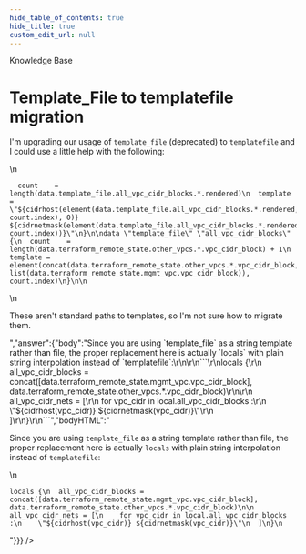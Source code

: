 ```yaml
---
hide_table_of_contents: true
hide_title: true
custom_edit_url: null
---
```



<CenterLayout>
<span className="searchCategory">Knowledge Base</span>
<h1>Template_File to templatefile migration</h1>
<GitHub discussion={{"id":"D_kwDOF8slf84APRpQ","number":350,"author":{"login":"matthewlittle"},"title":"Template_File to templatefile migration","body":"I'm upgrading our usage of `template_file` (deprecated) to `templatefile` and I could use a little help with the following:\r\n\r\n```data \"template_file\" \"vpn_routes\" {\r\n  count    = length(data.template_file.all_vpc_cidr_blocks.*.rendered)\r\n  template = \"${cidrhost(element(data.template_file.all_vpc_cidr_blocks.*.rendered, count.index), 0)} ${cidrnetmask(element(data.template_file.all_vpc_cidr_blocks.*.rendered, count.index))}\"\r\n}\r\n\r\ndata \"template_file\" \"all_vpc_cidr_blocks\" {\r\n  count    = length(data.terraform_remote_state.other_vpcs.*.vpc_cidr_block) + 1\r\n  template = element(concat(data.terraform_remote_state.other_vpcs.*.vpc_cidr_block, list(data.terraform_remote_state.mgmt_vpc.vpc_cidr_block)), count.index)\r\n}\r\n\r\n```\r\n\r\nThese aren't standard paths to templates, so I'm not sure how to migrate them.","bodyHTML":"<p dir=\"auto\">I'm upgrading our usage of <code class=\"notranslate\">template_file</code> (deprecated) to <code class=\"notranslate\">templatefile</code> and I could use a little help with the following:</p>\n<div class=\"snippet-clipboard-content notranslate position-relative overflow-auto\" data-snippet-clipboard-copy-content=\"  count    = length(data.template_file.all_vpc_cidr_blocks.*.rendered)\n  template = &quot;${cidrhost(element(data.template_file.all_vpc_cidr_blocks.*.rendered, count.index), 0)} ${cidrnetmask(element(data.template_file.all_vpc_cidr_blocks.*.rendered, count.index))}&quot;\n}\n\ndata &quot;template_file&quot; &quot;all_vpc_cidr_blocks&quot; {\n  count    = length(data.terraform_remote_state.other_vpcs.*.vpc_cidr_block) + 1\n  template = element(concat(data.terraform_remote_state.other_vpcs.*.vpc_cidr_block, list(data.terraform_remote_state.mgmt_vpc.vpc_cidr_block)), count.index)\n}\n\"><pre lang=\"data\" class=\"notranslate\"><code>  count    = length(data.template_file.all_vpc_cidr_blocks.*.rendered)\n  template = \"${cidrhost(element(data.template_file.all_vpc_cidr_blocks.*.rendered, count.index), 0)} ${cidrnetmask(element(data.template_file.all_vpc_cidr_blocks.*.rendered, count.index))}\"\n}\n\ndata \"template_file\" \"all_vpc_cidr_blocks\" {\n  count    = length(data.terraform_remote_state.other_vpcs.*.vpc_cidr_block) + 1\n  template = element(concat(data.terraform_remote_state.other_vpcs.*.vpc_cidr_block, list(data.terraform_remote_state.mgmt_vpc.vpc_cidr_block)), count.index)\n}\n\n</code></pre></div>\n<p dir=\"auto\">These aren't standard paths to templates, so I'm not sure how to migrate them.</p>","answer":{"body":"Since you are using `template_file` as a string template rather than file, the proper replacement here is actually `locals` with plain string interpolation instead of `templatefile`:\r\n\r\n```\r\nlocals {\r\n  all_vpc_cidr_blocks = concat([data.terraform_remote_state.mgmt_vpc.vpc_cidr_block], data.terraform_remote_state.other_vpcs.*.vpc_cidr_block)\r\n\r\n  all_vpc_cidr_nets = [\r\n    for vpc_cidr in local.all_vpc_cidr_blocks :\r\n    \"${cidrhost(vpc_cidr)} ${cidrnetmask(vpc_cidr)}\"\r\n  ]\r\n}\r\n```","bodyHTML":"<p dir=\"auto\">Since you are using <code class=\"notranslate\">template_file</code> as a string template rather than file, the proper replacement here is actually <code class=\"notranslate\">locals</code> with plain string interpolation instead of <code class=\"notranslate\">templatefile</code>:</p>\n<div class=\"snippet-clipboard-content notranslate position-relative overflow-auto\" data-snippet-clipboard-copy-content=\"locals {\n  all_vpc_cidr_blocks = concat([data.terraform_remote_state.mgmt_vpc.vpc_cidr_block], data.terraform_remote_state.other_vpcs.*.vpc_cidr_block)\n\n  all_vpc_cidr_nets = [\n    for vpc_cidr in local.all_vpc_cidr_blocks :\n    &quot;${cidrhost(vpc_cidr)} ${cidrnetmask(vpc_cidr)}&quot;\n  ]\n}\"><pre class=\"notranslate\"><code>locals {\n  all_vpc_cidr_blocks = concat([data.terraform_remote_state.mgmt_vpc.vpc_cidr_block], data.terraform_remote_state.other_vpcs.*.vpc_cidr_block)\n\n  all_vpc_cidr_nets = [\n    for vpc_cidr in local.all_vpc_cidr_blocks :\n    \"${cidrhost(vpc_cidr)} ${cidrnetmask(vpc_cidr)}\"\n  ]\n}\n</code></pre></div>"}}} />

</CenterLayout>
  

<!-- ##DOCS-SOURCER-START
{
  "sourcePlugin": "github-discussions",
  "hash": "4bc76eb10b24180cac3dc3b524837aa1"
}
##DOCS-SOURCER-END -->
